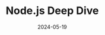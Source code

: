 ---
title: Node.js Deep Dive
date: 2024-05-19
lastModified: 2024-05-19
series: deep-dive
tags: 
  - nodejs
isPublished: true
description: 
isCover: true
---